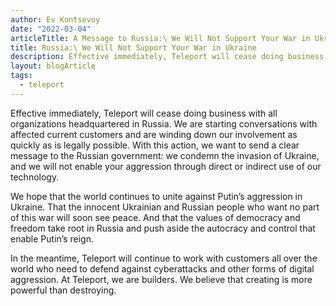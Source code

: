 ```yaml
---
author: Ev Kontsevoy
date: "2022-03-04"
articleTitle: A Message to Russia:\ We Will Not Support Your War in Ukraine
title: Russia:\ We Will Not Support Your War in Ukraine
description: Effective immediately, Teleport will cease doing business with all organizations headquartered in Russia
layout: blogArticle
tags:
  - teleport
---
```


Effective immediately, Teleport will cease doing business with all organizations headquartered in Russia. We are starting conversations with affected current customers and are winding down our involvement as quickly as is legally possible. With this action, we want to send a clear message to the Russian government: we condemn the invasion of Ukraine, and we will not enable your aggression through direct or indirect use of our technology. 
 
We hope that the world continues to unite against Putin’s aggression in Ukraine. That the innocent Ukrainian and Russian people who want no part of this war will soon see peace. And that the values of democracy and freedom take root in Russia and push aside the autocracy and control that enable Putin’s reign.

In the meantime, Teleport will continue to work with customers all over the world who need to defend against cyberattacks and other forms of digital aggression. At Teleport, we are builders. We believe that creating is more powerful than destroying.

